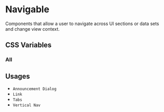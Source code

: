 
<Meta title="Documentation/Styles and Theming/Characteristics/Navigable" />

# Navigable

Components that allow a user to navigate across UI sections or data sets and change view context.

## CSS Variables

### All

<Canvas>
  <Story name="All">
    <DocGrid>
      <CursorBlock cursor="--salt-navigable-cursor-hover" />
      <CursorBlock cursor="--salt-navigable-cursor-active" />
      <CursorBlock cursor="--salt-navigable-cursor-disabled" />
      <CursorBlock cursor="--salt-navigable-cursor-edit" />
      <FontWeightBlock fontWeight="--salt-navigable-fontWeight" />
      <FontWeightBlock fontWeight="--salt-navigable-fontWeight-hover" />
      <FontWeightBlock fontWeight="--salt-navigable-fontWeight-active" />
      <FontWeightBlock fontWeight="--salt-navigable-fontWeight-edit" />
      <ColorBlock colorVar="--salt-navigable-indicator-active" />
      <ColorBlock colorVar="--salt-navigable-indicator-hover" />
      <ColorBlock colorVar="--salt-navigable-indicator-activeDisabled" />
      <ColorBlock colorVar="--salt-navigable-primary-background" />
      <ColorBlock colorVar="--salt-navigable-primary-background-active" />
      <ColorBlock colorVar="--salt-navigable-primary-background-hover" />
      <ColorBlock colorVar="--salt-navigable-tertiary-background" />
      <ColorBlock colorVar="--salt-navigable-tertiary-background-active" />
      <ColorBlock colorVar="--salt-navigable-tertiary-background-hover" />
      <ColorBlock colorVar="--salt-navigable-secondary-background" />
      <ColorBlock colorVar="--salt-navigable-secondary-background-active" />
      <ColorBlock colorVar="--salt-navigable-secondary-background-hover" />
    </DocGrid>
  </Story>
</Canvas>

## Usages

- `Announcement Dialog`
- `Link`
- `Tabs`
- `Vertical Nav`
